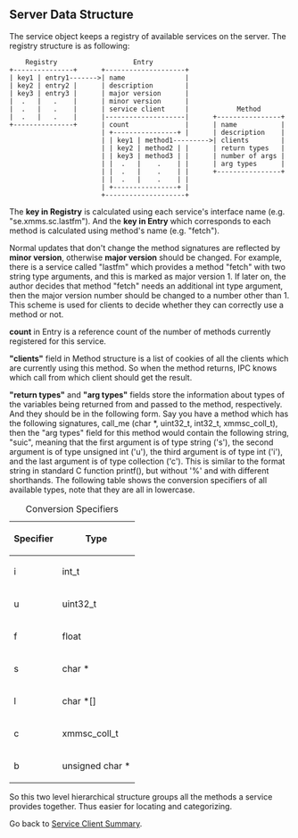 ==Server Data Structure==

The service object keeps a registry of available services on the server.  The registry structure is as following:

     Registry                   Entry         
 +---------------+      +--------------------+
 | key1 | entry1------->| name               |
 | key2 | entry2 |      | description        |
 | key3 | entry3 |      | major version      |
 |  .   |   .    |      | minor version      |
 |  .   |   .    |      | service client     |            Method
 |  .   |   .    |      |--------------------|      +----------------+
 +---------------+      | count              |      | name           |
                        | +----------------+ |      | description    |
                        | | key1 | method1--------->| clients        |
                        | | key2 | method2 | |      | return types   |
                        | | key3 | method3 | |      | number of args |
                        | |  .   |    .    | |      | arg types      |
                        | |  .   |    .    | |      +----------------+
                        | |  .   |    .    | |
                        | +----------------+ |
                        +--------------------+

The '''key in Registry''' is calculated using each service's interface name (e.g. "se.xmms.sc.lastfm").  And the '''key in Entry''' which corresponds to each method is calculated using method's name (e.g. "fetch").

Normal updates that don't change the method signatures are reflected by '''minor version''', otherwise '''major version''' should be changed.  For example, there is a service called "lastfm" which provides a method "fetch" with two string type arguments, and this is marked as major version 1.  If later on, the author decides that method "fetch" needs an additional int type argument, then the major version number should be changed to a number other than 1.  This scheme is used for clients to decide whether they can correctly use a method or not.

'''count''' in Entry is a reference count of the number of methods currently registered for this service.

'''"clients"''' field in Method structure is a list of cookies of all the clients which are currently using this method.  So when the method returns, IPC knows which call from which client should get the result.

'''"return types"''' and '''"arg types"''' fields store the information about types of the variables being returned from and passed to the method, respectively.  And they should be in the following form.  Say you have a method which has the following signatures, call_me (char *, uint32_t, int32_t, xmmsc_coll_t), then the "arg types" field for this method would contain the following string, "suic", meaning that the first argument is of type string ('s'), the second argument is of type unsigned int ('u'), the third argument is of type int ('i'), and the last argument is of type collection ('c').  This is similar to the format string in standard C function printf(), but without '%' and with different shorthands.  The following table shows the conversion specifiers of all available types, note that they are all in lowercase.

{| class="wikitable" style="text-align:center;margin: 1em auto 1em auto"
|+Conversion Specifiers
|-
! Specifier !! Type
|-
! i
| int_t
|-
! u
| uint32_t
|-
! f
| float
|-
! s
| char *
|-
! l
| char *[]
|-
! c
| xmmsc_coll_t
|-
! b
| unsigned char *
|}

So this two level hierarchical structure groups all the methods a service provides together.  Thus easier for locating and categorizing.


Go back to [[Summer of Code 2007/Service Clients|Service Client Summary]].